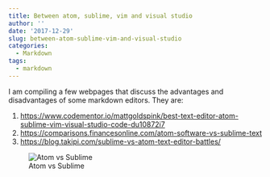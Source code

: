 ```yaml
---
title: Between atom, sublime, vim and visual studio
author: ''
date: '2017-12-29'
slug: between-atom-sublime-vim-and-visual-studio
categories:
  - Markdown
tags:
  - markdown
---
```


I am compiling a few webpages that discuss the advantages and disadvantages of some markdown editors. They are:

1.  <https://www.codementor.io/mattgoldspink/best-text-editor-atom-sublime-vim-visual-studio-code-du10872i7>
2.  <https://comparisons.financesonline.com/atom-software-vs-sublime-text>
3.  <https://blog.takipi.com/sublime-vs-atom-text-editor-battles/>

![Atom vs Sublime](/images/atom-sublime.jpg)


